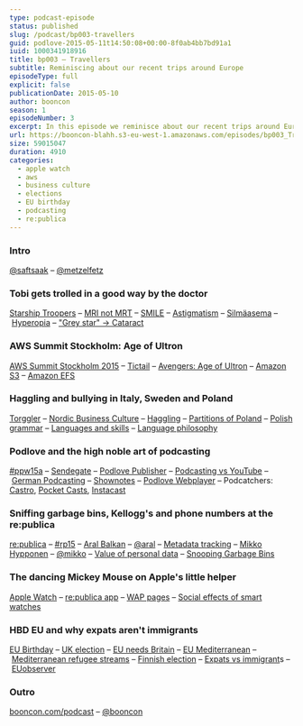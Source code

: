 ```yaml
---
type: podcast-episode
status: published
slug: /podcast/bp003-travellers
guid: podlove-2015-05-11t14:50:08+00:00-8f0ab4bb7bd91a1
iuid: 1000341918916
title: bp003 – Travellers
subtitle: Reminiscing about our recent trips around Europe
episodeType: full
explicit: false
publicationDate: 2015-05-10
author: booncon
season: 1
episodeNumber: 3
excerpt: In this episode we reminisce about our recent trips around Europe, the events we visited and our experiences in tech, business and podcasting.
url: https://booncon-blahh.s3-eu-west-1.amazonaws.com/episodes/bp003_Travellers.mp3
size: 59015047
duration: 4910
categories:
  - apple watch
  - aws
  - business culture
  - elections
  - EU birthday
  - podcasting
  - re:publica
---
```


### Intro

[@saftsaak](https://twitter.com/saftsaak) – [@metzelfetz](https://twitter.com/metzelfetz)

### Tobi gets trolled in a good way by the doctor

[Starship Troopers](http://www.imdb.com/title/tt0120201/?ref_=nv_sr_1) – [MRI not MRT](https://www.wikiwand.com/en/Magnetic_resonance_imaging) – [SMILE](http://www.lasiksurgerynews.com/news/flex.shtml) – [Astigmatism](https://www.wikiwand.com/en/Astigmatism) – [Silmäasema](http://www.silmaasema.fi/) – [Hyperopia](https://www.wikiwand.com/en/Hyperopia) – ["Grey star" -> Cataract](https://www.wikiwand.com/en/Cataract)

### AWS Summit Stockholm: Age of Ultron

[AWS Summit Stockholm 2015](https://aws.amazon.com/summits/stockholm/faqs/) – [Tictail](https://tictail.com/) – [Avengers: Age of Ultron](http://www.imdb.com/title/tt2395427/?ref_=nv_sr_1) – [Amazon S3](http://aws.amazon.com/s3/) – [Amazon EFS](http://aws.amazon.com/efs/)

### Haggling and bullying in Italy, Sweden and Poland

[Torggler](http://www.torggler.com/en) – [Nordic Business Culture](https://www.mm.dk/scandinavian-management-model-makes-good-bottom-lines) – [Haggling](https://www.youtube.com/watch?v=3n3LL338aGA) – [Partitions of Poland](https://www.wikiwand.com/en/Partitions_of_Poland) – [Polish grammar](http://images-cdn.9gag.com/photo/anXXB0V_700b.jpg) – [Languages and skills](http://www.all-languages.org.uk/news/features/speaking_your_mind_links_between_languages_and_other_skills) – [Language philosophy](https://www.wikiwand.com/en/Philosophy_of_language)

### Podlove and the high noble art of podcasting

[#ppw15a](https://twitter.com/hashtag/ppw15a) – [Sendegate](https://sendegate.de/) – [Podlove Publisher](http://publisher.podlove.org/) – [Podcasting vs YouTube](http://www.robgreenlee.com/2013/01/01/podcasting-vs-youtube/) – [German Podcasting](http://qnz.tumblr.com/post/79571568591/the-german-model-of-podcasting) – [Shownotes](http://www.howtopodcasttutorial.com/27-writing-podcast-show-notes.htm) – [Podlove Webplayer](http://podlove.org/podlove-web-player/) – Podcatchers: [Castro](http://castro.fm/), [Pocket Casts](https://play.pocketcasts.com/), [Instacast](https://itunes.apple.com/us/app/instacast-5-podcast-client/id577056377)

### Sniffing garbage bins, Kellogg's and phone numbers at the re:publica

[re:publica](https://re-publica.de/) – [#rp15](https://twitter.com/hashtag/rp15) – [Aral Balkan](https://re-publica.de/en/session/beyond-camera-panopticon) – [@aral](https://twitter.com/aral) – [Metadata tracking](http://www.thewire.com/politics/2013/06/metadata-nsa-analysis/66171/) – [Mikko Hypponen](https://re-publica.de/en/session/our-online-future-worth-sacrificing-our-privacy-and-security) – [@mikko](https://twitter.com/mikko) – [Value of personal data](http://www.theguardian.com/news/datablog/2014/apr/22/how-much-is-personal-data-worth) – [Snooping Garbage Bins](http://www.bloomberg.com/news/articles/2013-08-12/snooping-garbage-bins-in-city-of-london-ordered-to-be-disabled)

### The dancing Mickey Mouse on Apple's little helper

[Apple Watch](http://www.apple.com/watch/) – [re:publica app](https://itunes.apple.com/tt/app/re-publica-rp14/id869014061) – [WAP pages](https://www.google.fi/search?q=WAP+screenshot) – [Social effects of smart watches](http://techcrunch.com/2015/05/10/an-apple-watch-in-middle-america/)

### HBD EU and why expats aren't immigrants

[EU Birthday](https://www.wikiwand.com/en/Europe_Day) – [UK election](http://www.telegraph.co.uk/news/general-election-2015/11584325/full-results-map-uk-2015.html) – [EU needs Britain](https://euobserver.com/opinion/128369) – [EU Mediterranean](http://www.bbc.co.uk/programmes/p02k61zh) – [Mediterranean refugee streams](http://www.huffingtonpost.com/joseph-v-micallef/reflections-on-the-medite_b_7120708.html) – [Finnish election](http://www.helsinkitimes.fi/finland/finland-news/politics/13348-sipilae-summons-finns-party-national-coalition-for-coalition-talks.html) – [Expats vs immigrant](http://www.theguardian.com/global-development-professionals-network/2015/mar/13/white-people-expats-immigrants-migration?CMP=share_btn_fb)s – [EUobserver](https://euobserver.com/)

### Outro

[booncon.com/podcast](http://booncon.com/podcast) – [@booncon](https://twitter.com/booncon)
